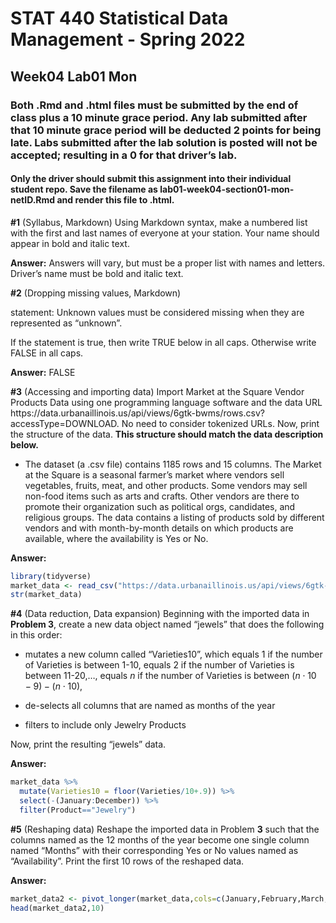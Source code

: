 # STAT 440 Statistical Data Management - Spring 2022
## Week04 Lab01 Mon
### Both .Rmd and .html files must be submitted by the end of class plus a 10 minute grace period. Any lab submitted after that 10 minute grace period will be deducted 2 points for being late. Labs submitted after the lab solution is posted will not be accepted; resulting in a 0 for that driver's lab.
#### Only the driver should submit this assignment into their individual student repo. Save the filename as lab01-week04-section01-mon-netID.Rmd and render this file to .html. 


**#1** (Syllabus, Markdown) Using Markdown syntax, make a numbered list with the first and last names of everyone at your station. Your name should appear in bold and italic text.  

**Answer:** Answers will vary, but must be a proper list with names and letters. Driver's name must be bold and italic text.

**#2** (Dropping missing values, Markdown)

statement: Unknown values must be considered missing when they are represented as "unknown".

If the statement is true, then write TRUE below in all caps. Otherwise write FALSE in all caps.

**Answer:** FALSE

**#3** (Accessing and importing data) Import Market at the Square Vendor Products Data using one programming language software and the data URL https://data.urbanaillinois.us/api/views/6gtk-bwms/rows.csv?accessType=DOWNLOAD. No need to consider tokenized URLs. Now, print the structure of the data. **This structure should match the data description below.** 

  - The dataset (a .csv file) contains 1185 rows and 15 columns. The Market at the Square is a seasonal farmer's market where vendors sell vegetables, fruits, meat, and other products. Some vendors may sell non-food items such as arts and crafts. Other vendors are there to promote their organization such as political orgs, candidates, and religious groups. The data contains a listing of products sold by different vendors and with month-by-month details on which products are available, where the availability is Yes or No.

**Answer:**

```{r}
library(tidyverse)
market_data <- read_csv("https://data.urbanaillinois.us/api/views/6gtk-bwms/rows.csv?accessType=DOWNLOAD")
str(market_data)
```

**#4** (Data reduction, Data expansion) Beginning with the imported data in **Problem 3**, create a new data object named "jewels" that does the following in this order:

- mutates a new column called "Varieties10", which equals 1 if the number of Varieties is between 1-10, equals 2 if the number of Varieties is between 11-20,..., equals $n$ if the number of Varieties is between $(n\cdot10-9)-(n\cdot10)$,

- de-selects all columns that are named as months of the year

- filters to include only Jewelry Products

Now, print the resulting "jewels" data.

**Answer:**

```{r}
market_data %>%
  mutate(Varieties10 = floor(Varieties/10+.9)) %>%
  select(-(January:December)) %>%
  filter(Product=="Jewelry")
```


**#5** (Reshaping data) Reshape the imported data in Problem **3** such that the columns named as the 12 months of the year become one single column named "Months" with their corresponding Yes or No values named as "Availability". Print the first 10 rows of the reshaped data.

**Answer:**

```{r}
market_data2 <- pivot_longer(market_data,cols=c(January,February,March,April,May,June,July,August,September,October,November,December), names_to="Months", values_to="Availability" )
head(market_data2,10)
```
